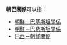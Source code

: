 {{NoteTA|G1=地名}}
{{dablink|此條目是為[[朝鮮民主主義人民共和國|朝鮮民主主義人民共和國]]與「巴」字國家的外交關係。關於[[大韓民國|大韓民國]]與「巴」字國家的外交關係，詳見'''[[韓巴關係|韓巴關係]]'''。}}

'''朝巴關係'''可以指：
* [[朝鮮－巴基斯坦關係|朝鮮－巴基斯坦關係]]
* [[朝鮮－巴勒斯坦關係|朝鮮－巴勒斯坦關係]]
* [[巴西－朝鮮關係|巴西－朝鮮關係]]

{{disambig|Cat=四字消歧義}}